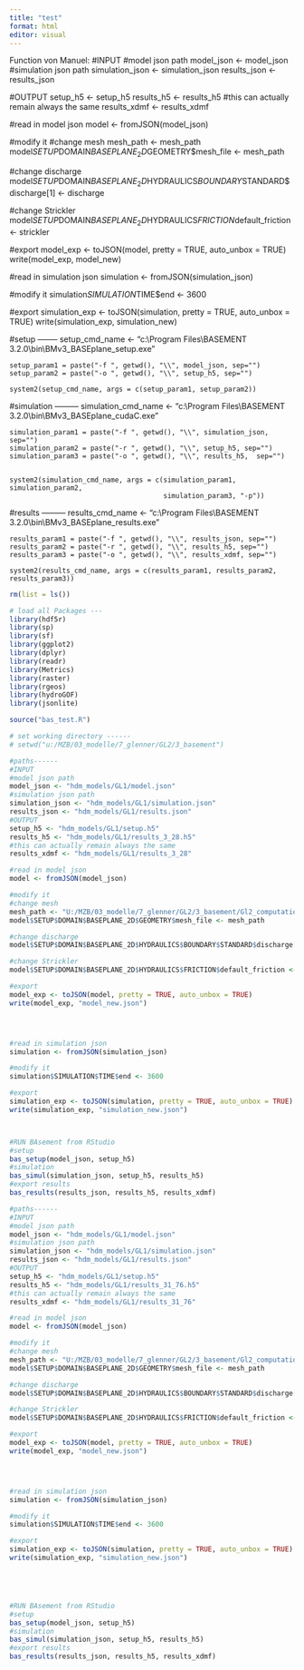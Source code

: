 ```yaml
---
title: "test"
format: html
editor: visual
---
```

  
Function von Manuel:
  #INPUT
  #model json path
  model_json <- model_json
  #simulation json path
  simulation_json <- simulation_json
  results_json <- results_json
  
  #OUTPUT
  setup_h5 <- setup_h5
  results_h5 <- results_h5
  #this can actually remain always the same
  results_xdmf <- results_xdmf
  
  #read in model json
  model <- fromJSON(model_json)
  
  #modify it
  #change mesh
  mesh_path <- mesh_path
  model$SETUP$DOMAIN$BASEPLANE_2D$GEOMETRY$mesh_file <- mesh_path
  
  #change discharge
  model$SETUP$DOMAIN$BASEPLANE_2D$HYDRAULICS$BOUNDARY$STANDARD$discharge[1] <- discharge
  
  #change Strickler
  model$SETUP$DOMAIN$BASEPLANE_2D$HYDRAULICS$FRICTION$default_friction <- strickler
  
  #export 
  model_exp <- toJSON(model, pretty = TRUE, auto_unbox = TRUE)
  write(model_exp, model_new)
  
  
  #read in simulation json
  simulation <- fromJSON(simulation_json)
  
  #modify it
  simulation$SIMULATION$TIME$end <- 3600
  
  #export 
  simulation_exp <- toJSON(simulation, pretty = TRUE, auto_unbox = TRUE)
  write(simulation_exp, simulation_new)
 
  
  #setup --------
    setup_cmd_name <- "c:\\Program Files\\BASEMENT 3.2.0\\bin\\BMv3_BASEplane_setup.exe"
    
    setup_param1 = paste("-f ", getwd(), "\\", model_json, sep="")
    setup_param2 = paste("-o ", getwd(), "\\", setup_h5, sep="")
    
    system2(setup_cmd_name, args = c(setup_param1, setup_param2))
  
  
  #simulation ---------
    simulation_cmd_name <- "c:\\Program Files\\BASEMENT 3.2.0\\bin\\BMv3_BASEplane_cudaC.exe"
    
    simulation_param1 = paste("-f ", getwd(), "\\", simulation_json, sep="")
    simulation_param2 = paste("-r ", getwd(), "\\", setup_h5, sep="")
    simulation_param3 = paste("-o ", getwd(), "\\", results_h5,  sep="")
    
    
    system2(simulation_cmd_name, args = c(simulation_param1, simulation_param2,
                                          simulation_param3, "-p"))

  
  #results ---------
    results_cmd_name <- "c:\\Program Files\\BASEMENT 3.2.0\\bin\\BMv3_BASEplane_results.exe"
    
    results_param1 = paste("-f ", getwd(), "\\", results_json, sep="")
    results_param2 = paste("-r ", getwd(), "\\", results_h5, sep="")
    results_param3 = paste("-o ", getwd(), "\\", results_xdmf, sep="")
    
    system2(results_cmd_name, args = c(results_param1, results_param2, results_param3))
```r
rm(list = ls())

# load all Packages ---
library(hdf5r)
library(sp)
library(sf)
library(ggplot2)
library(dplyr)
library(readr)
library(Metrics)
library(raster)
library(rgeos)
library(hydroGOF)
library(jsonlite)

source("bas_test.R")

# set working directory ------
# setwd("u:/MZB/03_modelle/7_glenner/GL2/3_basement")
```

```r
#paths------
#INPUT
#model json path
model_json <- "hdm_models/GL1/model.json"
#simulation json path
simulation_json <- "hdm_models/GL1/simulation.json"
results_json <- "hdm_models/GL1/results.json"
#OUTPUT
setup_h5 <- "hdm_models/GL1/setup.h5"
results_h5 <- "hdm_models/GL1/results_3_28.h5"
#this can actually remain always the same
results_xdmf <- "hdm_models/GL1/results_3_28"

#read in model json
model <- fromJSON(model_json)

#modify it
#change mesh
mesh_path <- "U:/MZB/03_modelle/7_glenner/GL2/3_basement/Gl2_computational-mesh_gcp2_mod.2dm"
model$SETUP$DOMAIN$BASEPLANE_2D$GEOMETRY$mesh_file <- mesh_path

#change discharge
model$SETUP$DOMAIN$BASEPLANE_2D$HYDRAULICS$BOUNDARY$STANDARD$discharge[1] <- 3.28

#change Strickler
model$SETUP$DOMAIN$BASEPLANE_2D$HYDRAULICS$FRICTION$default_friction <- 38

#export 
model_exp <- toJSON(model, pretty = TRUE, auto_unbox = TRUE)
write(model_exp, "model_new.json")




#read in simulation json
simulation <- fromJSON(simulation_json)

#modify it
simulation$SIMULATION$TIME$end <- 3600

#export 
simulation_exp <- toJSON(simulation, pretty = TRUE, auto_unbox = TRUE)
write(simulation_exp, "simulation_new.json")




```

```r
#RUN BAsement from RStudio
#setup
bas_setup(model_json, setup_h5)
#simulation
bas_simul(simulation_json, setup_h5, results_h5)
#export results
bas_results(results_json, results_h5, results_xdmf)
```

```r
#paths------
#INPUT
#model json path
model_json <- "hdm_models/GL1/model.json"
#simulation json path
simulation_json <- "hdm_models/GL1/simulation.json"
results_json <- "hdm_models/GL1/results.json"
#OUTPUT
setup_h5 <- "hdm_models/GL1/setup.h5"
results_h5 <- "hdm_models/GL1/results_31_76.h5"
#this can actually remain always the same
results_xdmf <- "hdm_models/GL1/results_31_76"

#read in model json
model <- fromJSON(model_json)

#modify it
#change mesh
mesh_path <- "U:/MZB/03_modelle/7_glenner/GL2/3_basement/Gl2_computational-mesh_gcp2_mod.2dm"
model$SETUP$DOMAIN$BASEPLANE_2D$GEOMETRY$mesh_file <- mesh_path

#change discharge
model$SETUP$DOMAIN$BASEPLANE_2D$HYDRAULICS$BOUNDARY$STANDARD$discharge[1] <- 31.76

#change Strickler
model$SETUP$DOMAIN$BASEPLANE_2D$HYDRAULICS$FRICTION$default_friction <- 38

#export 
model_exp <- toJSON(model, pretty = TRUE, auto_unbox = TRUE)
write(model_exp, "model_new.json")




#read in simulation json
simulation <- fromJSON(simulation_json)

#modify it
simulation$SIMULATION$TIME$end <- 3600

#export 
simulation_exp <- toJSON(simulation, pretty = TRUE, auto_unbox = TRUE)
write(simulation_exp, "simulation_new.json")





#RUN BAsement from RStudio
#setup
bas_setup(model_json, setup_h5)
#simulation
bas_simul(simulation_json, setup_h5, results_h5)
#export results
bas_results(results_json, results_h5, results_xdmf)




```
